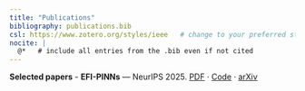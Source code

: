 ```yaml
---
title: "Publications"
bibliography: publications.bib
csl: https://www.zotero.org/styles/ieee   # change to your preferred style later
nocite: |
  @*   # include all entries from the .bib even if not cited
---
```

**Selected papers**
- **EFI-PINNs** — NeurIPS 2025. [PDF](files/efi_pinns.pdf) · [Code](https://github.com/...) · [arXiv](https://arxiv.org/abs/XXXX.XXXXX)

::: {#refs}
:::